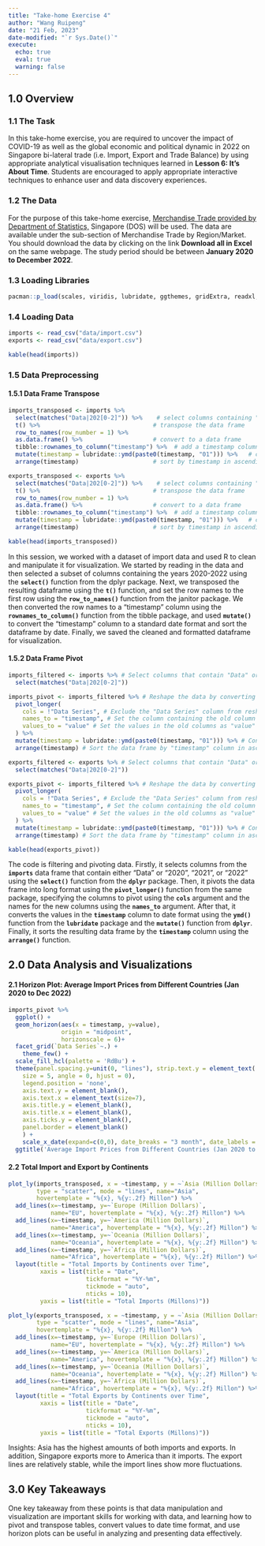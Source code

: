 ```yaml
---
title: "Take-home Exercise 4"
author: "Wang Ruipeng"
date: "21 Feb, 2023"
date-modified: "`r Sys.Date()`"
execute: 
  echo: true
  eval: true
  warning: false
---
```


## 1.0 Overview

### 1.1 The Task

In this take-home exercise, you are required to uncover the impact of COVID-19 as well as the global economic and political dynamic in 2022 on Singapore bi-lateral trade (i.e. Import, Export and Trade Balance) by using appropriate analytical visualisation techniques learned in **Lesson 6: It's About Time**. Students are encouraged to apply appropriate interactive techniques to enhance user and data discovery experiences.

### 1.2 The Data

For the purpose of this take-home exercise, [Merchandise Trade provided by Department of Statistics,](https://www.singstat.gov.sg/find-data/search-by-theme/trade-and-investment/merchandise-trade/latest-data) Singapore (DOS) will be used. The data are available under the sub-section of Merchandise Trade by Region/Market. You should download the data by clicking on the link **Download all in Excel** on the same webpage. The study period should be between **January 2020 to December 2022**.

### 1.3 Loading Libraries

```r
pacman::p_load(scales, viridis, lubridate, ggthemes, gridExtra, readxl, knitr, data.table, CGPfunctions, ggHoriPlot, tidyverse,tidyr,janitor,tibble, plotly)
```

### 1.4 Loading Data

```r
imports <- read_csv("data/import.csv")
exports <- read_csv("data/export.csv")
```

```r
kable(head(imports))
```

### 1.5 Data Preprocessing

#### 1.5.1 Data Frame Transpose

```r
imports_transposed <- imports %>%
  select(matches("Data|202[0-2]")) %>%    # select columns containing "Data", "2020", "2021", or "2022"
  t() %>%                                # transpose the data frame
  row_to_names(row_number = 1) %>% 
  as.data.frame() %>%                    # convert to a data frame
  tibble::rownames_to_column("timestamp") %>%  # add a timestamp column using row names
  mutate(timestamp = lubridate::ymd(paste0(timestamp, "01"))) %>%   # convert timestamp to date format
  arrange(timestamp)                     # sort by timestamp in ascending order
```

```r
exports_transposed <- exports %>%
  select(matches("Data|202[0-2]")) %>%    # select columns containing "Data", "2020", "2021", or "2022"
  t() %>%                                # transpose the data frame
  row_to_names(row_number = 1) %>% 
  as.data.frame() %>%                    # convert to a data frame
  tibble::rownames_to_column("timestamp") %>%  # add a timestamp column using row names
  mutate(timestamp = lubridate::ymd(paste0(timestamp, "01"))) %>%   # convert timestamp to date format
  arrange(timestamp)                     # sort by timestamp in ascending order
```

```r
kable(head(imports_transposed))
```

In this session, we worked with a dataset of import data and used R to clean and manipulate it for visualization. We started by reading in the data and then selected a subset of columns containing the years 2020-2022 using the **`select()`** function from the dplyr package. Next, we transposed the resulting dataframe using the **`t()`** function, and set the row names to the first row using the **`row_to_names()`** function from the janitor package. We then converted the row names to a "timestamp" column using the **`rownames_to_column()`** function from the tibble package, and used **`mutate()`** to convert the "timestamp" column to a standard date format and sort the dataframe by date. Finally, we saved the cleaned and formatted dataframe for visualization.

#### 1.5.2 Data Frame Pivot

```r
imports_filtered <- imports %>% # Select columns that contain "Data" or "2020", "2021", or "2022"
  select(matches("Data|202[0-2]"))

imports_pivot <- imports_filtered %>% # Reshape the data by converting columns to rows
  pivot_longer(
    cols = !"Data Series", # Exclude the "Data Series" column from reshaping
    names_to = "timestamp", # Set the column containing the old column names as "timestamp" in the new long format
    values_to = "value" # Set the values in the old columns as "value" in the new long format
  ) %>%
  mutate(timestamp = lubridate::ymd(paste0(timestamp, "01"))) %>% # Convert "timestamp" column to a standard date format
  arrange(timestamp) # Sort the data frame by "timestamp" column in ascending order
```

```r
exports_filtered <- exports %>% # Select columns that contain "Data" or "2020", "2021", or "2022"
  select(matches("Data|202[0-2]"))

exports_pivot <- imports_filtered %>% # Reshape the data by converting columns to rows
  pivot_longer(
    cols = !"Data Series", # Exclude the "Data Series" column from reshaping
    names_to = "timestamp", # Set the column containing the old column names as "timestamp" in the new long format
    values_to = "value" # Set the values in the old columns as "value" in the new long format
  ) %>%
  mutate(timestamp = lubridate::ymd(paste0(timestamp, "01"))) %>% # Convert "timestamp" column to a standard date format
  arrange(timestamp) # Sort the data frame by "timestamp" column in ascending order

```

```r
kable(head(exports_pivot))
```

The code is filtering and pivoting data. Firstly, it selects columns from the **`imports`** data frame that contain either "Data" or "2020", "2021", or "2022" using the **`select()`** function from the **`dplyr`** package. Then, it pivots the data frame into long format using the **`pivot_longer()`** function from the same package, specifying the columns to pivot using the **`cols`** argument and the names for the new columns using the **`names_to`** argument. After that, it converts the values in the **`timestamp`** column to date format using the **`ymd()`** function from the **`lubridate`** package and the **`mutate()`** function from **`dplyr`**. Finally, it sorts the resulting data frame by the **`timestamp`** column using the **`arrange()`** function.

## 2.0 **Data Analysis and Visualizations**

#### 2.1 **Horizon Plot: Average Import Prices from Different Countries (Jan 2020 to Dec 2022)**

```r
imports_pivot %>% 
  ggplot() +
  geom_horizon(aes(x = timestamp, y=value), 
               origin = "midpoint", 
               horizonscale = 6)+
  facet_grid(`Data Series`~.) +
    theme_few() +
  scale_fill_hcl(palette = 'RdBu') +
  theme(panel.spacing.y=unit(0, "lines"), strip.text.y = element_text(
    size = 5, angle = 0, hjust = 0),
    legend.position = 'none',
    axis.text.y = element_blank(),
    axis.text.x = element_text(size=7),
    axis.title.y = element_blank(),
    axis.title.x = element_blank(),
    axis.ticks.y = element_blank(),
    panel.border = element_blank()
    ) +
    scale_x_date(expand=c(0,0), date_breaks = "3 month", date_labels = "%b%y") +
  ggtitle('Average Import Prices from Different Countries (Jan 2020 to Dec 2022)')
```

#### 2.2 Total Import and Export by Continents

```r
plot_ly(imports_transposed, x = ~timestamp, y = ~`Asia (Million Dollars)`, 
        type = "scatter", mode = "lines", name="Asia", 
        hovertemplate = "%{x}, %{y:.2f} Millon") %>%
  add_lines(x=~timestamp, y=~`Europe (Million Dollars)`, 
            name="EU", hovertemplate = "%{x}, %{y:.2f} Millon") %>%
  add_lines(x=~timestamp, y=~`America (Million Dollars)`, 
            name="America", hovertemplate = "%{x}, %{y:.2f} Millon") %>%
  add_lines(x=~timestamp, y=~`Oceania (Million Dollars)`, 
            name="Oceania", hovertemplate = "%{x}, %{y:.2f} Millon") %>%
  add_lines(x=~timestamp, y=~`Africa (Million Dollars)`, 
            name="Africa", hovertemplate = "%{x}, %{y:.2f} Millon") %>%
  layout(title = "Total Imports by Continents over Time",
         xaxis = list(title = "Date",
                      tickformat = "%Y-%m",
                      tickmode = "auto",
                      nticks = 10),
         yaxis = list(title = "Total Imports (Millons)"))
```

```r
plot_ly(exports_transposed, x = ~timestamp, y = ~`Asia (Million Dollars)`, 
        type = "scatter", mode = "lines", name="Asia", 
        hovertemplate = "%{x}, %{y:.2f} Millon") %>%
  add_lines(x=~timestamp, y=~`Europe (Million Dollars)`, 
            name="EU", hovertemplate = "%{x}, %{y:.2f} Millon") %>%
  add_lines(x=~timestamp, y=~`America (Million Dollars)`, 
            name="America", hovertemplate = "%{x}, %{y:.2f} Millon") %>%
  add_lines(x=~timestamp, y=~`Oceania (Million Dollars)`, 
            name="Oceania", hovertemplate = "%{x}, %{y:.2f} Millon") %>%
  add_lines(x=~timestamp, y=~`Africa (Million Dollars)`, 
            name="Africa", hovertemplate = "%{x}, %{y:.2f} Millon") %>%
  layout(title = "Total Exports by Continents over Time",
         xaxis = list(title = "Date",
                      tickformat = "%Y-%m",
                      tickmode = "auto",
                      nticks = 10),
         yaxis = list(title = "Total Exports (Millons)"))
```

Insights: Asia has the highest amounts of both imports and exports. In addition, Singapore exports more to America than it imports. The export lines are relatively stable, while the import lines show more fluctuations.

## 3.0 **Key Takeaways**

One key takeaway from these points is that data manipulation and visualization are important skills for working with data, and learning how to pivot and transpose tables, convert values to date time format, and use horizon plots can be useful in analyzing and presenting data effectively.
